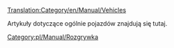 [[Translation:Category/en/Manual/Vehicles]]


Artykuły dotyczące ogólnie pojazdów znajdują się tutaj.

<!--{{catmore}}-->{{pl/Catmore}}
<!--[[Category:Playing]]--> [[Category:pl/Manual/Rozgrywka]]
